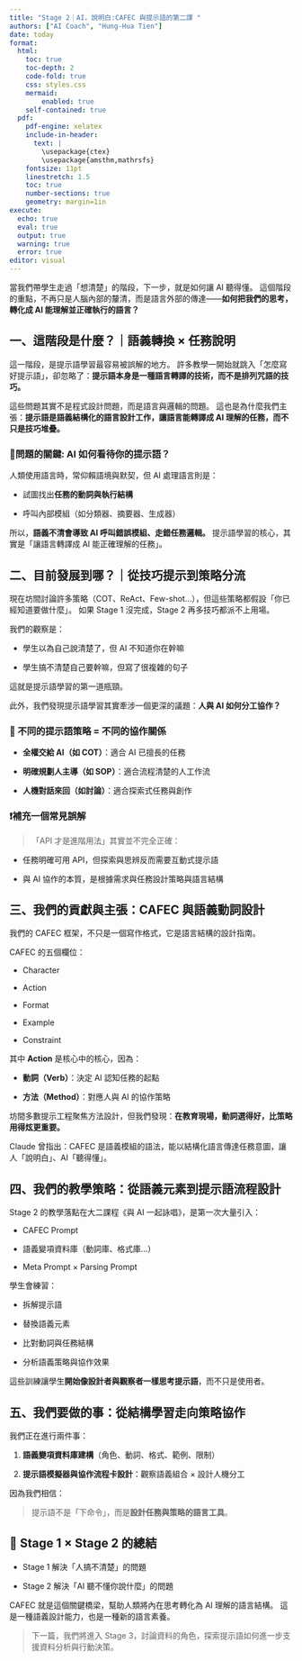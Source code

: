 ---
title: "Stage 2｜AI，說明白:CAFEC 與提示語的第二課 "
authors: ["AI Coach", "Hung-Hua Tien"]
date: today
format:
  html:
    toc: true
    toc-depth: 2
    code-fold: true
    css: styles.css
    mermaid:
        enabled: true
    self-contained: true
  pdf:
    pdf-engine: xelatex
    include-in-header: 
      text: |
        \usepackage{ctex}
        \usepackage{amsthm,mathrsfs}
    fontsize: 11pt
    linestretch: 1.5
    toc: true
    number-sections: true
    geometry: margin=1in
execute:
  echo: true
  eval: true
  output: true
  warning: true
  error: true
editor: visual
---

當我們帶學生走過「想清楚」的階段，下一步，就是如何讓 AI 聽得懂。 這個階段的重點，不再只是人腦內部的釐清，而是語言外部的傳達——**如何把我們的思考，轉化成 AI 能理解並正確執行的語言？**

## **一、這階段是什麼？｜語義轉換 × 任務說明**

這一階段，是提示語學習最容易被誤解的地方。 許多教學一開始就跳入「怎麼寫好提示語」，卻忽略了：**提示語本身是一種語言轉譯的技術，而不是排列咒語的技巧。**

這些問題其實不是程式設計問題，而是語言與邏輯的問題。 這也是為什麼我們主張：**提示語是語義結構化的語言設計工作，讓語言能轉譯成 AI 理解的任務，而不只是技巧堆疊。**

### **📍問題的關鍵: AI 如何看待你的提示語？**

人類使用語言時，常仰賴語境與默契，但 AI 處理語言則是：

-   試圖找出**任務的動詞與執行結構**

-   呼叫內部模組（如分類器、摘要器、生成器）

所以，**語義不清會導致 AI 呼叫錯誤模組、走錯任務邏輯。** 提示語學習的核心，其實是「讓語言轉譯成 AI 能正確理解的任務」。

## **二、目前發展到哪？｜從技巧提示到策略分流**

現在坊間討論許多策略（COT、ReAct、Few-shot...），但這些策略都假設「你已經知道要做什麼」。 如果 Stage 1 沒完成，Stage 2 再多技巧都派不上用場。

我們的觀察是：

-   學生以為自己說清楚了，但 AI 不知道你在幹嘛

-   學生搞不清楚自己要幹嘛，但寫了很複雜的句子

這就是提示語學習的第一道瓶頸。

此外，我們發現提示語學習其實牽涉一個更深的議題：**人與 AI 如何分工協作？**

### **🧠 不同的提示語策略 = 不同的協作關係**

-   **全權交給 AI（如 COT）**：適合 AI 已擅長的任務

-   **明確規劃人主導（如 SOP）**：適合流程清楚的人工作流

-   **人機對話來回（如討論）**：適合探索式任務與創作

### **❗補充一個常見誤解**

> 「API 才是進階用法」其實並不完全正確：

-   任務明確可用 API，但探索與思辨反而需要互動式提示語

-   與 AI 協作的本質，是根據需求與任務設計策略與語言結構

## **三、我們的貢獻與主張：CAFEC 與語義動詞設計**

我們的 CAFEC 框架，不只是一個寫作格式，它是語言結構的設計指南。

CAFEC 的五個欄位：

-   Character

-   Action

-   Format

-   Example

-   Constraint

其中 **Action** 是核心中的核心，因為：

-   **動詞（Verb）**：決定 AI 認知任務的起點

-   **方法（Method）**：對應人與 AI 的協作策略

坊間多數提示工程聚焦方法設計，但我們發現：**在教育現場，動詞選得好，比策略用得炫更重要。**

Claude 曾指出：CAFEC 是語義模組的語法，能以結構化語言傳達任務意圖，讓人「說明白」、AI「聽得懂」。

## **四、我們的教學策略：從語義元素到提示語流程設計**

Stage 2 的教學落點在大二課程《與 AI 一起詠唱》，是第一次大量引入：

-   CAFEC Prompt

-   語義變項資料庫（動詞庫、格式庫...）

-   Meta Prompt × Parsing Prompt

學生會練習：

-   拆解提示語

-   替換語義元素

-   比對動詞與任務結構

-   分析語義策略與協作效果

這些訓練讓學生**開始像設計者與觀察者一樣思考提示語**，而不只是使用者。

## **五、我們要做的事：從結構學習走向策略協作**

我們正在進行兩件事：

1.  **語義變項資料庫建構**（角色、動詞、格式、範例、限制）

2.  **提示語模擬器與協作流程卡設計**：觀察語義組合 × 設計人機分工

因為我們相信：

> 提示語不是「下命令」，而是**設計任務與策略的語言工具**。

## **📌 Stage 1 × Stage 2 的總結**

-   Stage 1 解決「人搞不清楚」的問題

-   Stage 2 解決「AI 聽不懂你說什麼」的問題

CAFEC 就是這個關鍵橋梁，幫助人類將內在思考轉化為 AI 理解的語言結構。 這是一種語義設計能力，也是一種新的語言素養。

> 下一篇，我們將進入 Stage 3，討論資料的角色，探索提示語如何進一步支援資料分析與行動決策。
